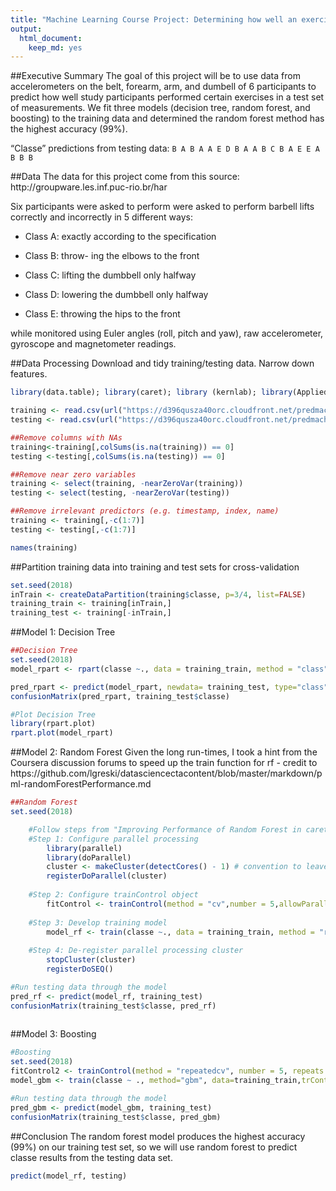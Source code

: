 ```yaml
---
title: "Machine Learning Course Project: Determining how well an exercise is done"
output: 
  html_document: 
    keep_md: yes
---
```

##Executive Summary
The goal of this project will be to use data from accelerometers on the belt, forearm, arm, and dumbell of 6 participants to predict how well study participants performed certain exercises in a test set of measurements. We fit three models (decision tree, random forest, and boosting) to the training data and determined the random forest method has the highest accuracy (99%).

"Classe" predictions from testing data:
`B A B A A E D B A A B C B A E E A B B B`

##Data
The data for this project come from this source: http://groupware.les.inf.puc-rio.br/har

Six participants were asked to perform were asked to perform barbell lifts correctly and incorrectly in 5 different ways:

* Class A: exactly according to the specification 

* Class B: throw- ing the elbows to the front

* Class C: lifting the dumbbell only halfway 

* Class D: lowering the dumbbell only halfway

* Class E: throwing the hips to the front

while monitored using Euler angles (roll, pitch and yaw), raw accelerometer, gyroscope and magnetometer readings.

##Data Processing
Download and tidy training/testing data.  Narrow down features.

```r
library(data.table); library(caret); library (kernlab); library(AppliedPredictiveModeling); library(dplyr); library(rpart); library(randomForest)

training <- read.csv(url("https://d396qusza40orc.cloudfront.net/predmachlearn/pml-training.csv"), na.strings = c("NA", "", "#DIV0!"))
testing <- read.csv(url("https://d396qusza40orc.cloudfront.net/predmachlearn/pml-testing.csv"), na.strings = c("NA", "", "#DIV0!"))

##Remove columns with NAs
training<-training[,colSums(is.na(training)) == 0]
testing <-testing[,colSums(is.na(testing)) == 0]

##Remove near zero variables
training <- select(training, -nearZeroVar(training))
testing <- select(testing, -nearZeroVar(testing))

##Remove irrelevant predictors (e.g. timestamp, index, name)
training <- training[,-c(1:7)]
testing <- testing[,-c(1:7)]
```

```r
names(training)
```

##Partition training data into training and test sets for cross-validation
```r
set.seed(2018)
inTrain <- createDataPartition(training$classe, p=3/4, list=FALSE)
training_train <- training[inTrain,]
training_test <- training[-inTrain,]
```

##Model 1: Decision Tree
```r
##Decision Tree
set.seed(2018)
model_rpart <- rpart(classe ~., data = training_train, method = "class")

pred_rpart <- predict(model_rpart, newdata= training_test, type="class")
confusionMatrix(pred_rpart, training_test$classe)

#Plot Decision Tree
library(rpart.plot)
rpart.plot(model_rpart)
```


##Model 2: Random Forest
Given the long run-times, I took a hint from the Coursera discussion forums to speed up the train function for rf - credit to https://github.com/lgreski/datasciencectacontent/blob/master/markdown/pml-randomForestPerformance.md
```r
##Random Forest
set.seed(2018)

    #Follow steps from "Improving Performance of Random Forest in caret::train()" cited above to improve rf run time
    #Step 1: Configure parallel processing
        library(parallel)
        library(doParallel)
        cluster <- makeCluster(detectCores() - 1) # convention to leave 1 core for OS
        registerDoParallel(cluster)
    
    #Step 2: Configure trainControl object
        fitControl <- trainControl(method = "cv",number = 5,allowParallel = TRUE)
    
    #Step 3: Develop training model
        model_rf <- train(classe ~., data = training_train, method = "rf", prox=TRUE, trControl = fitControl)
    
    #Step 4: De-register parallel processing cluster
        stopCluster(cluster)
        registerDoSEQ()

#Run testing data through the model
pred_rf <- predict(model_rf, training_test)
confusionMatrix(training_test$classe, pred_rf)
        
```

##Model 3: Boosting
```r
#Boosting
set.seed(2018)
fitControl2 <- trainControl(method = "repeatedcv", number = 5, repeats = 1)
model_gbm <- train(classe ~ ., method="gbm", data=training_train,trControl=fitControl2, verbose=FALSE)

#Run testing data through the model    
pred_gbm <- predict(model_gbm, training_test)
confusionMatrix(training_test$classe, pred_gbm)
```

##Conclusion
The random forest model produces the highest accuracy (99%) on our training test set, so we will use random forest to predict classe results from the testing data set.

```r
predict(model_rf, testing)
```

